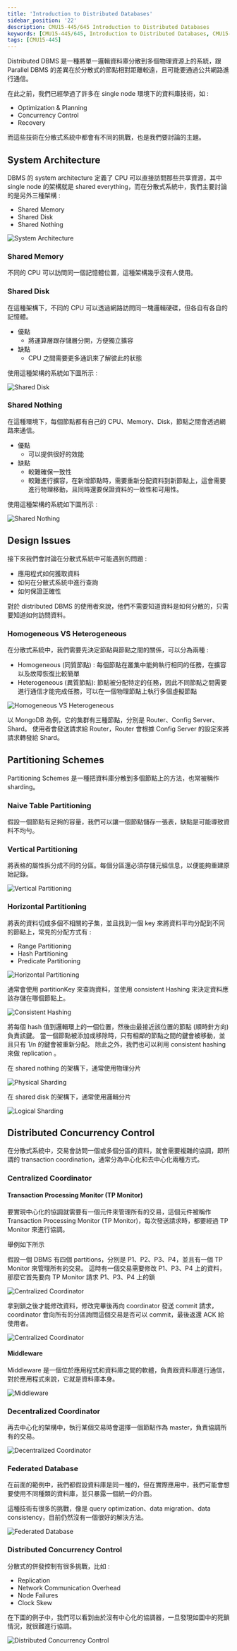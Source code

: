 ```yaml
---
title: 'Introduction to Distributed Databases'
sidebar_position: '22'
description: CMU15-445/645 Introduction to Distributed Databases
keywords: [CMU15-445/645, Introduction to Distributed Databases, CMU15-445/645 筆記]
tags: [CMU15-445]
---
```


<head>
  <title>CMU 15-445 Introduction to Distributed Databases</title>
</head>

Distributed DBMS 是一種將單一邏輯資料庫分散到多個物理資源上的系統，跟 Parallel DBMS 的差異在於分散式的節點相對距離較遠，且可能要通過公共網路進行通信。

在此之前，我們已經學過了許多在 single node 環境下的資料庫技術，如 :

- Optimization & Planning
- Concurrency Control
- Recovery

而這些技術在分散式系統中都會有不同的挑戰，也是我們要討論的主題。

## System Architecture

DBMS 的 system architecture 定義了 CPU 可以直接訪問那些共享資源，其中 single node 的架構就是 shared everything，而在分散式系統中，我們主要討論的是另外三種架構 :

- Shared Memory
- Shared Disk
- Shared Nothing

![System Architecture](/img/cmu15-445/c21/image.png)

### Shared Memory

不同的 CPU 可以訪問同一個記憶體位置，這種架構幾乎沒有人使用。

### Shared Disk

在這種架構下，不同的 CPU 可以透過網路訪問同一塊邏輯硬碟，但各自有各自的記憶體。

- 優點
  - 將運算層跟存儲層分開，方便獨立擴容
- 缺點
  - CPU 之間需要更多通訊來了解彼此的狀態

使用這種架構的系統如下圖所示 :

![Shared Disk](/img/cmu15-445/c21/image-3.png)

### Shared Nothing

在這種環境下，每個節點都有自己的 CPU、Memory、Disk，節點之間會透過網路來通信。

- 優點
  - 可以提供很好的效能
- 缺點
  - 較難確保一致性
  - 較難進行擴容，在新增節點時，需要重新分配資料到新節點上，這會需要進行物理移動，且同時還要保證資料的一致性和可用性。

使用這種架構的系統如下圖所示 :

![Shared Nothing](/img/cmu15-445/c21/image-1.png)

## Design Issues

接下來我們會討論在分散式系統中可能遇到的問題 :

- 應用程式如何獲取資料
- 如何在分散式系統中進行查詢
- 如何保證正確性

對於 distributed DBMS 的使用者來說，他們不需要知道資料是如何分散的，只需要知道如何訪問資料。

### Homogeneous VS Heterogeneous

在分散式系統中，我們需要先決定節點與節點之間的關係，可以分為兩種 :

- Homogeneous (同質節點) : 每個節點在叢集中能夠執行相同的任務，在擴容以及故障恢復比較簡單
- Heterogeneous (異質節點): 節點被分配特定的任務，因此不同節點之間需要進行通信才能完成任務，可以在一個物理節點上執行多個虛擬節點

![Homogeneous VS Heterogeneous](/img/cmu15-445/c21/image-5.png)

以 MongoDB 為例，它的集群有三種節點，分別是 Router、Config Server、Shard。
使用者會發送請求給 Router，Router 會根據 Config Server 的設定來將請求轉發給 Shard。

## Partitioning Schemes

Partitioning Schemes 是一種把資料庫分散到多個節點上的方法，也常被稱作 sharding。

### Naive Table Partitioning

假設一個節點有足夠的容量，我們可以讓一個節點儲存一張表，缺點是可能導致資料不均勻。

### Vertical Partitioning

將表格的屬性拆分成不同的分區。每個分區還必須存儲元組信息，以便能夠重建原始記錄。

![Vertical Partitioning](/img/cmu15-445/c21/image-7.png)

### Horizontal Partitioning

將表的資料切成多個不相關的子集，並且找到一個 key 來將資料平均分配到不同的節點上，常見的分配方式有 :

- Range Partitioning
- Hash Partitioning
- Predicate Partitioning

![Horizontal Partitioning](/img/cmu15-445/c21/image-8.png)

通常會使用 partitionKey 來查詢資料，並使用 consistent Hashing 來決定資料應該存儲在哪個節點上。

![Consistent Hashing](/img/cmu15-445/c21/image-11.png)

將每個 hash 值到邏輯環上的一個位置，然後由最接近該位置的節點 (順時針方向) 負責該鍵。
當一個節點被添加或移除時，只有相鄰的節點之間的鍵會被移動，並且只有 1/n 的鍵會被重新分配。
除此之外，我們也可以利用 consistent hashing 來做 replication 。

在 shared nothing 的架構下，通常使用物理分片

![Physical Sharding](/img/cmu15-445/c21/image-9.png)

在 shared disk 的架構下，通常使用邏輯分片

![Logical Sharding](/img/cmu15-445/c21/image-10.png)

## Distributed Concurrency Control

在分散式系統中，交易會訪問一個或多個分區的資料，就會需要複雜的協調，即所謂的 transaction coordination，通常分為中心化和去中心化兩種方式。

### Centralized Coordinator

#### Transaction Processing Monitor (TP Monitor)

要實現中心化的協調就需要有一個元件來管理所有的交易，這個元件被稱作 Transaction Processing Monitor (TP Monitor)，每次發送請求時，都要經過 TP Monitor 來進行協調。

舉例如下所示

假設一個 DBMS 有四個 partitions，分別是 P1、P2、P3、P4，並且有一個 TP Monitor 來管理所有的交易。
這時有一個交易需要修改 P1、P3、P4 上的資料，那麼它首先要向 TP Monitor 請求 P1、P3、P4 上的鎖

![Centralized Coordinator](/img/cmu15-445/c21/image-12.png)

拿到鎖之後才能修改資料，修改完畢後再向 coordinator 發送 commit 請求，coordinator 會向所有的分區詢問這個交易是否可以 commit，最後返還 ACK 給使用者。

![Centralized Coordinator](/img/cmu15-445/c21/image-13.png)

#### Middleware

Middleware 是一個位於應用程式和資料庫之間的軟體，負責跟資料庫進行通信，對於應用程式來說，它就是資料庫本身。

![Middleware](/img/cmu15-445/c21/image-14.png)

### Decentralized Coordinator

再去中心化的架構中，執行某個交易時會選擇一個節點作為 master，負責協調所有的交易。

![Decentralized Coordinator](/img/cmu15-445/c21/image-15.png)

### Federated Database

在前面的範例中，我們都假設資料庫是同一種的，但在實際應用中，我們可能會想要使用不同種類的資料庫，並只暴露一個統一的介面。

這種技術有很多的挑戰，像是 query optimization、data migration、data consistency，目前仍然沒有一個很好的解決方法。

![Federated Database](/img/cmu15-445/c21/image-16.png)

### Distributed Concurrency Control

分散式的併發控制有很多挑戰，比如 :

- Replication
- Network Communication Overhead
- Node Failures
- Clock Skew

在下圖的例子中，我們可以看到由於沒有中心化的協調器，一旦發現如圖中的死鎖情況，就很難進行協調。

![Distributed Concurrency Control](/img/cmu15-445/c21/image-17.png)
